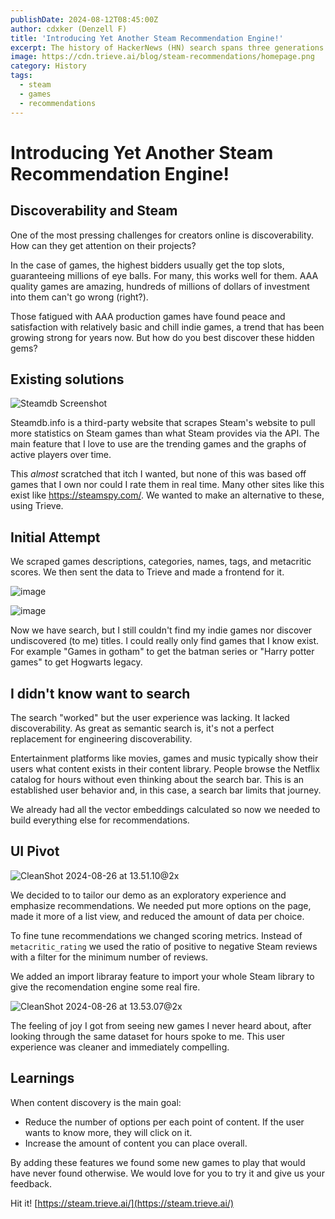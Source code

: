 ```yaml
---
publishDate: 2024-08-12T08:45:00Z
author: cdxker (Denzell F)
title: 'Introducing Yet Another Steam Recommendation Engine!'
excerpt: The history of HackerNews (HN) search spans three generations. Starting in 2007 with Disqus founder Jason Yan followed by a series of other sites, Octopart/ThriftDB-powered HNSearch in 2011, and finally Algolia-powered search from 2014 to today.
image: https://cdn.trieve.ai/blog/steam-recommendations/homepage.png
category: History
tags:
  - steam
  - games
  - recommendations
---
```


# Introducing Yet Another Steam Recommendation Engine!

## Discoverability and Steam

One of the most pressing challenges for creators online is discoverability. How can they get attention on their projects?

In the case of games, the highest bidders usually get the top slots, guaranteeing millions of eye balls. For many, this works well for them. AAA quality games are amazing, hundreds of millions of dollars of investment into them can't go wrong (right?).

Those fatigued with AAA production games have found peace and satisfaction with relatively basic and chill indie games, a trend that has been growing strong for years now. But how do you best discover these hidden gems?

## Existing solutions

![Steamdb Screenshot](https://cdn.trieve.ai/blog/steam-recommendations/steamdb-view.png)

Steamdb.info is a third-party website that scrapes Steam's website to pull more statistics on Steam games than what Steam provides via the API. The main feature that I love to use are the trending games and the graphs of active players over time.

This *almost* scratched that itch I wanted, but none of this was based off games that I own nor could I rate them in real time. Many other sites like this exist like https://steamspy.com/.  We wanted to make an alternative to these, using Trieve.

## Initial Attempt

We scraped games descriptions, categories, names, tags, and metacritic scores. We then sent the data to Trieve and made a frontend for it.

![image](https://cdn.trieve.ai/blog/steam-recommendations/batman-search.png)

![image](https://cdn.trieve.ai/blog/steam-recommendations/hogwarts-search.png)

Now we have search, but I still couldn't find my indie games nor discover undiscovered (to me) titles. I could really only find games that I know exist. For example "Games in gotham" to get the batman series or "Harry potter games" to get Hogwarts legacy.


## I didn't know want to search

The search "worked" but the user experience was lacking. It lacked discoverability. As great as semantic search is, it's not a perfect replacement for engineering discoverability.

Entertainment platforms like movies, games and music typically show their users what content exists in their content library. People browse the Netflix catalog for hours without even thinking about the search bar. This is an established user behavior and, in this case, a search bar limits that journey.

We already had all the vector embeddings calculated so now we needed to build everything else for recommendations.

## UI Pivot

![CleanShot 2024-08-26 at 13.51.10@2x](https://cdn.trieve.ai/blog/steam-recommendations/homepage.png)

We decided to to tailor our demo as an exploratory experience and emphasize recommendations. We needed put more options on the page, made it more of a list view, and reduced the amount of data per choice.

To fine tune recommendations we changed scoring metrics. Instead of `metacritic_rating` we used the ratio of positive to negative Steam reviews with a filter for the minimum number of reviews.

We added an import libraray feature to import your whole Steam library to give the recomendation engine some real fire.

![CleanShot 2024-08-26 at 13.53.07@2x](https://cdn.trieve.ai/blog/steam-recommendations/import-games.png)

The feeling of joy I got from seeing new games I never heard about, after looking through the same dataset for hours spoke to me. This user experience was cleaner and immediately compelling.

## Learnings

When content discovery is the main goal:
- Reduce the number of options per each point of content. If the user wants to know more, they will click on it.
- Increase the amount of content you can place overall.

By adding these features we found some new games to play that would have never found otherwise. We would love for you to try it and give us your feedback.

Hit it! [https://steam.trieve.ai/](https://steam.trieve.ai/)
